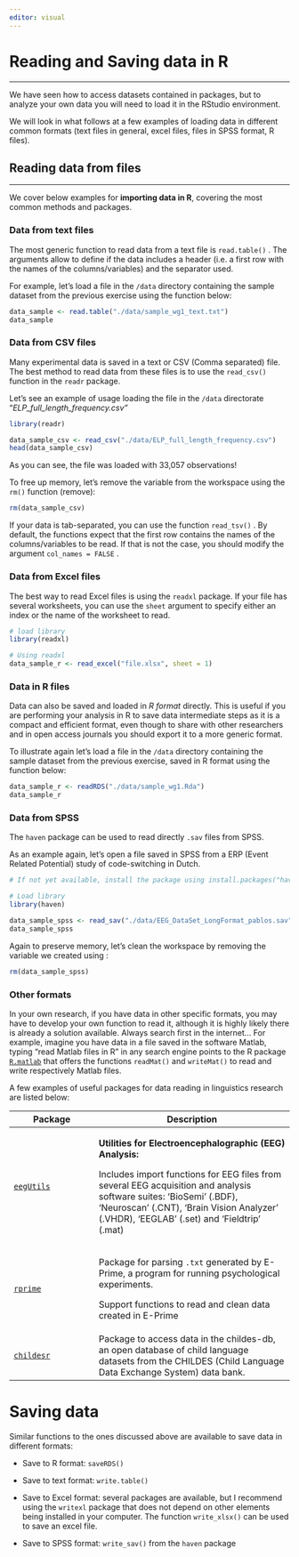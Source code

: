 ```yaml
---
editor: visual
---
```


# Reading and Saving data in R

------------------------------------------------------------------------

We have seen how to access datasets contained in packages, but to analyze your own data you will need to load it in the RStudio environment.

We will look in what follows at a few examples of loading data in different common formats (text files in general, excel files, files in SPSS format, R files).

## Reading data from files {#sec-r-read}

------------------------------------------------------------------------

We cover below examples for **importing data in R**, covering the most common methods and packages.

### Data from text files

The most generic function to read data from a text file is `read.table()` . The arguments allow to define if the data includes a header (i.e. a first row with the names of the columns/variables) and the separator used.

For example, let's load a file in the `/data` directory containing the sample dataset from the previous exercise using the function below:

```r
data_sample <- read.table("./data/sample_wg1_text.txt")
data_sample
```

### Data from CSV files

Many experimental data is saved in a text or CSV (Comma separated) file. The best method to read data from these files is to use the `read_csv()` function in the `readr` package.

Let's see an example of usage loading the file in the `/data` directorate "*ELP_full_length_frequency.csv"*

```r
library(readr)

data_sample_csv <- read_csv("./data/ELP_full_length_frequency.csv")
head(data_sample_csv)
```

As you can see, the file was loaded with 33,057 observations!

To free up memory, let's remove the variable from the workspace using the `rm()` function (remove):

```r
rm(data_sample_csv)
```

If your data is tab-separated, you can use the function `read_tsv()` . By default, the functions expect that the first row contains the names of the columns/variables to be read. If that is not the case, you should modify the argument `col_names = FALSE` .

### Data from Excel files

The best way to read Excel files is using the `readxl` package. If your file has several worksheets, you can use the `sheet` argument to specify either an index or the name of the worksheet to read.

``` r
# load library
library(readxl)

# Using readxl
data_sample_r <- read_excel("file.xlsx", sheet = 1)
```

### Data in R files

Data can also be saved and loaded in *R format* directly. This is useful if you are performing your analysis in R to save data intermediate steps as it is a compact and efficient format, even though to share with other researchers and in open access journals you should export it to a more generic format.

To illustrate again let's load a file in the `/data` directory containing the sample dataset from the previous exercise, saved in R format using the function below:

```r
data_sample_r <- readRDS("./data/sample_wg1.Rda")
data_sample_r
```

### Data from SPSS

The `haven` package can be used to read directly `.sav` files from SPSS.

As an example again, let's open a file saved in SPSS from a ERP (Event Related Potential) study of code-switching in Dutch.

```r
# If not yet available, install the package using install.packages("haven")

# Load library
library(haven)

data_sample_spss <- read_sav("./data/EEG_DataSet_LongFormat_pablos.sav")
data_sample_spss
```

Again to preserve memory, let's clean the workspace by removing the variable we created using :

```r
rm(data_sample_spss)
```

### Other formats

In your own research, if you have data in other specific formats, you may have to develop your own function to read it, although it is highly likely there is already a solution available. Always search first in the internet... For example, imagine you have data in a file saved in the software Matlab, typing "read Matlab files in R" in any search engine points to the R package [`R.matlab`](https://cran.r-project.org/web/packages/R.matlab/refman/R.matlab.html "R.matlab package") that offers the functions `readMat()` and `writeMat()` to read and write respectively Matlab files.

A few examples of useful packages for data reading in linguistics research are listed below:

+--------------------------------------------------------------------------------------------+------------------------------------------------------------------------------------------------------------------------------------------------------------------------------------------------------------------+
| Package                                                                                    | Description                                                                                                                                                                                                      |
+============================================================================================+==================================================================================================================================================================================================================+
| [`eegUtils`](https://neuroconductor.org/package/eegUtils)                                  | **Utilities for** **Electroencephalographic (EEG) Analysis:**                                                                                                                                                    |
|                                                                                            |                                                                                                                                                                                                                  |
|                                                                                            | Includes import functions for EEG files from several EEG acquisition and analysis software suites: 'BioSemi' (.BDF), 'Neuroscan' (.CNT), 'Brain Vision Analyzer' (.VHDR), 'EEGLAB' (.set) and 'Fieldtrip' (.mat) |
+--------------------------------------------------------------------------------------------+------------------------------------------------------------------------------------------------------------------------------------------------------------------------------------------------------------------+
| [`rprime`](https://cran.r-project.org/web/packages/rprime/vignettes/quick-start-demo.html) | Package for parsing `.txt` generated by E-Prime, a program for running psychological experiments.                                                                                                                |
|                                                                                            |                                                                                                                                                                                                                  |
|                                                                                            | Support functions to read and clean data created in E-Prime                                                                                                                                                      |
+--------------------------------------------------------------------------------------------+------------------------------------------------------------------------------------------------------------------------------------------------------------------------------------------------------------------+
| [`childesr`](https://langcog.github.io/childesr/index.html)                                | Package to access data in the childes-db, an open database of child language datasets from the CHILDES (Child Language Data Exchange System) data bank.                                                          |
+--------------------------------------------------------------------------------------------+------------------------------------------------------------------------------------------------------------------------------------------------------------------------------------------------------------------+

# Saving data

Similar functions to the ones discussed above are available to save data in different formats:

-   Save to R format: `saveRDS()`

-   Save to text format: `write.table()`

-   Save to Excel format: several packages are available, but I recommend using the `writexl` package that does not depend on other elements being installed in your computer. The function `write_xlsx()` can be used to save an excel file.

-   Save to SPSS format: `write_sav()` from the `haven` package

# 
